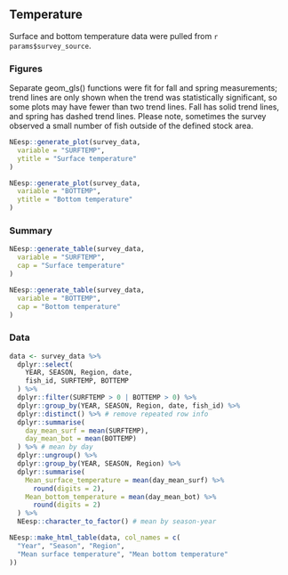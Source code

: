 ## Temperature

Surface and bottom temperature data were pulled from ``r params$survey_source``. 

### Figures

Separate geom_gls() functions were fit for fall and spring measurements; trend lines are only shown when the trend was statistically significant, so some plots may have fewer than two trend lines. Fall has solid trend lines, and spring has dashed trend lines. Please note, sometimes the survey observed a small number of fish outside of the defined stock area.
```r
NEesp::generate_plot(survey_data,
  variable = "SURFTEMP",
  ytitle = "Surface temperature"
)

NEesp::generate_plot(survey_data,
  variable = "BOTTEMP",
  ytitle = "Bottom temperature"
)
```

### Summary
```r
NEesp::generate_table(survey_data,
  variable = "SURFTEMP",
  cap = "Surface temperature"
)

NEesp::generate_table(survey_data,
  variable = "BOTTEMP",
  cap = "Bottom temperature"
)
```

### Data
```r
data <- survey_data %>%
  dplyr::select(
    YEAR, SEASON, Region, date,
    fish_id, SURFTEMP, BOTTEMP
  ) %>%
  dplyr::filter(SURFTEMP > 0 | BOTTEMP > 0) %>%
  dplyr::group_by(YEAR, SEASON, Region, date, fish_id) %>%
  dplyr::distinct() %>% # remove repeated row info
  dplyr::summarise(
    day_mean_surf = mean(SURFTEMP),
    day_mean_bot = mean(BOTTEMP)
  ) %>% # mean by day
  dplyr::ungroup() %>%
  dplyr::group_by(YEAR, SEASON, Region) %>%
  dplyr::summarise(
    Mean_surface_temperature = mean(day_mean_surf) %>%
      round(digits = 2),
    Mean_bottom_temperature = mean(day_mean_bot) %>%
      round(digits = 2)
  ) %>%
  NEesp::character_to_factor() # mean by season-year

NEesp::make_html_table(data, col_names = c(
  "Year", "Season", "Region",
  "Mean surface temperature", "Mean bottom temperature"
))
```
